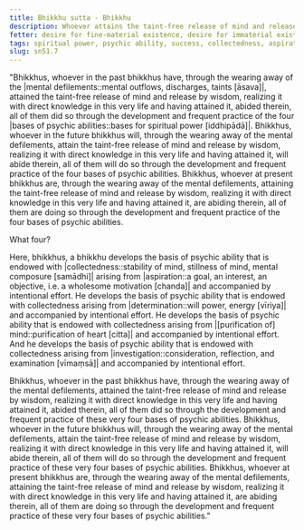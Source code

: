 ```yaml
---
title: Bhikkhu sutta - Bhikkhu
description: Whoever attains the taint-free release of mind and release by wisdom, does so through the development and frequent practice of the four bases of psychic abilities.
fetter: desire for fine-material existence, desire for immaterial existence, conceit, restlessness, ignorance
tags: spiritual power, psychic ability, success, collectedness, aspiration, persistence, energy, mind, investigation, reflection, close examination, sn, sn45-56, sn51
slug: sn51.7
---
```


"Bhikkhus, whoever in the past bhikkhus have, through the wearing away of the |mental defilements::mental outflows, discharges, taints [āsava]|, attained the taint-free release of mind and release by wisdom, realizing it with direct knowledge in this very life and having attained it, abided therein, all of them did so through the development and frequent practice of the four |bases of psychic abilities::bases for spiritual power [iddhipādā]|. Bhikkhus, whoever in the future bhikkhus will, through the wearing away of the mental defilements, attain the taint-free release of mind and release by wisdom, realizing it with direct knowledge in this very life and having attained it, will abide therein, all of them will do so through the development and frequent practice of the four bases of psychic abilities. Bhikkhus, whoever at present bhikkhus are, through the wearing away of the mental defilements, attaining the taint-free release of mind and release by wisdom, realizing it with direct knowledge in this very life and having attained it, are abiding therein, all of them are doing so through the development and frequent practice of the four bases of psychic abilities.

What four?

Here, bhikkhus, a bhikkhu develops the basis of psychic ability that is endowed with |collectedness::stability of mind, stillness of mind, mental composure [samādhi]| arising from |aspiration::a goal, an interest, an objective, i.e. a wholesome motivation [chanda]| and accompanied by intentional effort. He develops the basis of psychic ability that is endowed with collectedness arising from |determination::will power, energy [vīriya]| and accompanied by intentional effort. He develops the basis of psychic ability that is endowed with collectedness arising from |[purification of] mind::purification of heart [citta]| and accompanied by intentional effort. And he develops the basis of psychic ability that is endowed with collectedness arising from |investigation::consideration, reflection, and examination [vīmaṃsā]| and accompanied by intentional effort.

Bhikkhus, whoever in the past bhikkhus have, through the wearing away of the mental defilements, attained the taint-free release of mind and release by wisdom, realizing it with direct knowledge in this very life and having attained it, abided therein, all of them did so through the development and frequent practice of these very four bases of psychic abilities. Bhikkhus, whoever in the future bhikkhus will, through the wearing away of the mental defilements, attain the taint-free release of mind and release by wisdom, realizing it with direct knowledge in this very life and having attained it, will abide therein, all of them will do so through the development and frequent practice of these very four bases of psychic abilities. Bhikkhus, whoever at present bhikkhus are, through the wearing away of the mental defilements, attaining the taint-free release of mind and release by wisdom, realizing it with direct knowledge in this very life and having attained it, are abiding therein, all of them are doing so through the development and frequent practice of these very four bases of psychic abilities."